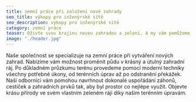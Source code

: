 ```yaml
---
title: zemní práce při založení nové zahrady
seo_title: výkopy pro inženýrské sítě
seo_description: výkopy pro inženýrské sítě
category: zemní práce
teaser: Oživte svou krajinu novou zahradou a zelení. A my vám pomůžeme připravit místo pro výsadbu zeleně. Proměňte přírodu ve svůj vlastní zelený ráj.
image: "./header.jpg"
---
```

<p>
Naše společnost se specializuje na zemní práce při vytváření nových zahrad. Nabízíme vám možnost proměnit půdu v krásný a útulný zahradní ráj. Po důkladném průzkumu terénu provedeme pomocí moderní techniky všechny potřebné úkony, od terénních úprav až po odstranění překážek. Naši odborníci vám pomohou navrhnout dokonalé uspořádání záhonů, cestiček a zahradních prvků tak, aby byl prostor co nejlépe využit. Objevte krásu přírody ve svém vlastním zeleném ráji díky našim terénním úpravám.
</p>